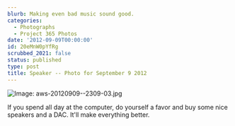 ```yaml
---
blurb: Making even bad music sound good.
categories:
  - Photographs
  - Project 365 Photos
date: '2012-09-09T00:00:00'
id: 20eMnW0pYfRg
scrubbed_2021: false
status: published
type: post
title: Speaker -- Photo for September 9 2012
---
```


![Image: aws-20120909--2309-03.jpg](/aws-20120909--2309-03.jpg)

If you spend all day at the computer, do yourself a favor and buy some nice speakers and a DAC. It'll make everything better.
